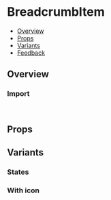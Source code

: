 
<Meta of={BreadcrumbItemStories} />

# BreadcrumbItem

- [Overview](#overview)
- [Props](#props)
- [Variants](#variants)
- [Feedback](#feedback)

## Overview

<Canvas of={BreadcrumbItemStories.Overview} />

### Import

```js
import { BreadcrumbItem } from "@vibe/core";
```

## Props

<PropsTable />

## Variants

### States

<Canvas of={BreadcrumbItemStories.States} />

### With icon

<Canvas of={BreadcrumbItemStories.WithIcon} />
